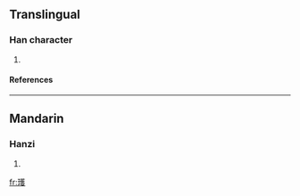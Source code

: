 ==Translingual==
===Han character===
{{Han char|rn=96|rad=玉|as=14|sn=18|four=1414<sub>7</sub>|canj=一土廿人水 (MGTOE)}}
# {{defn|Han|sort=玉14}}
====References====
{{Han ref|kx=0744.250|dkj=21316|dj=1153.080|hdz=21139.110|uh=74C1|ud=29889|bh=F043|bd=61507}}

----
==Mandarin==
===Hanzi===
{{cmn-hanzi|pin=[[huò]] ([[huo4]])|wg=huo<sup>4</sup>}}
# {{defn|Mandarin}}

[[fr:瓁]]